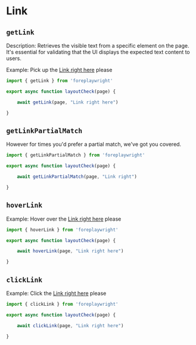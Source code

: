 # Link 

## `getLink`

Description: Retrieves the visible text from a specific element on the page. It's essential for validating that the UI displays the expected text content to users.


Example: Pick up the [Link right here]('link') please

```jsx {5}
import { getLink } from 'foreplaywright'

export async function layoutCheck(page) {

    await getLink(page, "Link right here")

}
```

## `getLinkPartialMatch`

However for times you'd prefer a partial match, we've got you covered.


```jsx {5}
import { getLinkPartialMatch } from 'foreplaywright'

export async function layoutCheck(page) {

    await getLinkPartialMatch(page, "Link right")

}

```


## `hoverLink`

Example: Hover over the [Link right here]('link') please



```jsx {5}
import { hoverLink } from 'foreplaywright'

export async function layoutCheck(page) {

    await hoverLink(page, "Link right here")

}
```


## `clickLink`

Example: Click the [Link right here]('link') please



```jsx {5}
import { clickLink } from 'foreplaywright'

export async function layoutCheck(page) {

    await clickLink(page, "Link right here")

}
```